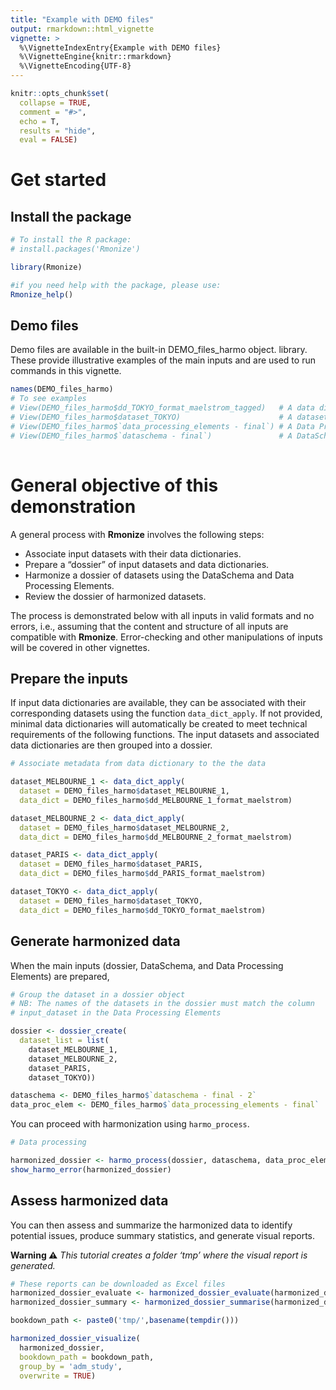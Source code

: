 ```yaml
---
title: "Example with DEMO files"
output: rmarkdown::html_vignette
vignette: >
  %\VignetteIndexEntry{Example with DEMO files}
  %\VignetteEngine{knitr::rmarkdown}
  %\VignetteEncoding{UTF-8}
---
```


```r
knitr::opts_chunk$set(
  collapse = TRUE,
  comment = "#>",
  echo = T,
  results = "hide",
  eval = FALSE)

```

# Get started

## Install the package

```r
# To install the R package:
# install.packages('Rmonize')

library(Rmonize)

#if you need help with the package, please use:
Rmonize_help()

```

## Demo files
Demo files are available in the built-in DEMO_files_harmo object. 
library. These provide illustrative examples of the main inputs and are used to 
run commands in this vignette. 


```r

names(DEMO_files_harmo)
# To see examples
# View(DEMO_files_harmo$dd_TOKYO_format_maelstrom_tagged)   # A data dictionary
# View(DEMO_files_harmo$dataset_TOKYO)                      # A datasets
# View(DEMO_files_harmo$`data_processing_elements - final`) # A Data Processing Elements
# View(DEMO_files_harmo$`dataschema - final`)               # A DataSchema 
                  
```


# General objective of this demonstration

A general process with **Rmonize** involves the following steps:

 * Associate input datasets with their data dictionaries.
 * Prepare a “dossier” of input datasets and data dictionaries.
 * Harmonize a dossier of datasets using the DataSchema and 
   Data Processing Elements.
 * Review the dossier of harmonized datasets.
 
The process is demonstrated below with all inputs in valid formats and no 
errors, i.e., assuming that the content and structure of all inputs are 
compatible with **Rmonize**. Error-checking and other manipulations of inputs 
will be covered in other vignettes.


## Prepare the inputs

If input data dictionaries are available, they can be associated with 
their corresponding datasets using the function `data_dict_apply`. If not 
provided, minimal data dictionaries will automatically be created to meet 
technical requirements of the following functions. 
The input datasets and associated data dictionaries are then grouped 
into a dossier.

```r
# Associate metadata from data dictionary to the the data

dataset_MELBOURNE_1 <- data_dict_apply(
  dataset = DEMO_files_harmo$dataset_MELBOURNE_1,
  data_dict = DEMO_files_harmo$dd_MELBOURNE_1_format_maelstrom)

dataset_MELBOURNE_2 <- data_dict_apply(
  dataset = DEMO_files_harmo$dataset_MELBOURNE_2,
  data_dict = DEMO_files_harmo$dd_MELBOURNE_2_format_maelstrom)

dataset_PARIS <- data_dict_apply(
  dataset = DEMO_files_harmo$dataset_PARIS,
  data_dict = DEMO_files_harmo$dd_PARIS_format_maelstrom)

dataset_TOKYO <- data_dict_apply(
  dataset = DEMO_files_harmo$dataset_TOKYO,
  data_dict = DEMO_files_harmo$dd_TOKYO_format_maelstrom)

```


## Generate harmonized data
When the main inputs (dossier, DataSchema, and Data Processing Elements) are 
prepared, 

```r
# Group the dataset in a dossier object
# NB: The names of the datasets in the dossier must match the column 
# input_dataset in the Data Processing Elements

dossier <- dossier_create(
  dataset_list = list(
    dataset_MELBOURNE_1, 
    dataset_MELBOURNE_2, 
    dataset_PARIS, 
    dataset_TOKYO))

dataschema <- DEMO_files_harmo$`dataschema - final - 2`
data_proc_elem <- DEMO_files_harmo$`data_processing_elements - final`

```

You can proceed with harmonization using `harmo_process`.

```r

# Data processing

harmonized_dossier <- harmo_process(dossier, dataschema, data_proc_elem)
show_harmo_error(harmonized_dossier)

```


## Assess harmonized data
You can then assess and summarize the harmonized data to identify potential 
issues, produce summary statistics, and generate visual reports.

**Warning ⚠** *This tutorial creates a folder 'tmp' where the visual report is generated.*

```r

# These reports can be downloaded as Excel files
harmonized_dossier_evaluate <- harmonized_dossier_evaluate(harmonized_dossier)
harmonized_dossier_summary <- harmonized_dossier_summarise(harmonized_dossier)

bookdown_path <- paste0('tmp/',basename(tempdir()))

harmonized_dossier_visualize(
  harmonized_dossier, 
  bookdown_path = bookdown_path,
  group_by = 'adm_study',
  overwrite = TRUE)

```

